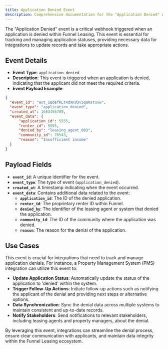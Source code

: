 ```yaml
---
title: Application Denied Event
description: Comprehensive documentation for the "Application Denied" webhook event, detailing its purpose, payload, and use cases for seamless integration within the Funnel Leasing platform.
---
```


The "Application Denied" event is a critical webhook triggered when an application is denied within Funnel Leasing. This event is essential for tracking and managing application statuses, providing necessary data for integrations to update records and take appropriate actions.

## Event Details

- **Event Type**: `application_denied`
- **Description**: This event is triggered when an application is denied, indicating that the applicant did not meet the required criteria.
- **Event Payload Example**:

```json
{
  "event_id": "evt_1QdefKLt4dXK03v5qaRstuvw",
  "event_type": "application_denied",
  "created_at": 1683456789,
  "event_data": {
      "application_id": 5555,
      "renter_id": 5555,
      "denied_by": "leasing_agent_003",
      "community_id": 76543,
      "reason": "Insufficient income"
  }
}
```

## Payload Fields

- **`event_id`**: A unique identifier for the event.
- **`event_type`**: The type of event (`application_denied`).
- **`created_at`**: A timestamp indicating when the event occurred.
- **`event_data`**: Contains additional data related to the event:
  - **`application_id`**: The ID of the denied application.
  - **`renter_id`**: The proprietary renter ID within Funnel.
  - **`denied_by`**: The identifier of the leasing agent or system that denied the application.
  - **`community_id`**: The ID of the community where the application was denied.
  - **`reason`**: The reason for the denial of the application.

## Use Cases

This event is crucial for integrations that need to track and manage application denials. For instance, a Property Management System (PMS) integration can utilize this event to:

- **Update Application Status**: Automatically update the status of the application to 'denied' within the system.
- **Trigger Follow-Up Actions**: Initiate follow-up actions such as notifying the applicant of the denial and providing next steps or alternative options.
- **Data Synchronization**: Sync the denial data across multiple systems to maintain consistent and up-to-date records.
- **Notify Stakeholders**: Send notifications to relevant stakeholders, including leasing agents and property managers, about the denial.

By leveraging this event, integrations can streamline the denial process, ensure clear communication with applicants, and maintain data integrity within the Funnel Leasing ecosystem.